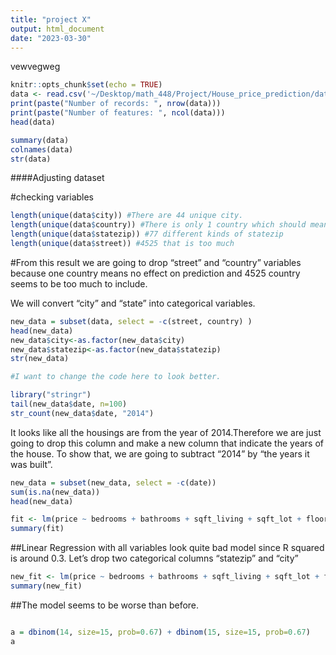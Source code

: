 ```yaml
---
title: "project X"
output: html_document
date: "2023-03-30"
---
```

vewvegweg

```r
knitr::opts_chunk$set(echo = TRUE)
data <- read.csv('~/Desktop/math_448/Project/House_price_prediction/data.csv')
print(paste("Number of records: ", nrow(data)))
print(paste("Number of features: ", ncol(data)))
head(data)
```


```r
summary(data)
colnames(data)
str(data)
```
####Adjusting dataset

#checking variables
```r
length(unique(data$city)) #There are 44 unique city. 
length(unique(data$country)) #There is only 1 country which should mean nothing
length(unique(data$statezip)) #77 different kinds of statezip
length(unique(data$street)) #4525 that is too much

```

#From this result
we are going to drop "street" and "country" variables because one country means no effect on prediction and 4525 country seems to be too much to include.

We will convert "city" and "state" into categorical variables. 
```r
new_data = subset(data, select = -c(street, country) )
head(new_data)
new_data$city<-as.factor(new_data$city)
new_data$statezip<-as.factor(new_data$statezip)
str(new_data)
```
```r

#I want to change the code here to look better. 

library("stringr")   
tail(new_data$date, n=100)
str_count(new_data$date, "2014")
```
It looks like all the housings are from the year of 2014.Therefore we are just going to drop this column and make a new column that indicate the years of the house. To show that, we are going to subtract "2014" by "the years it was built". 

```r
new_data = subset(new_data, select = -c(date))
sum(is.na(new_data))
head(new_data)
```

```r
fit <- lm(price ~ bedrooms + bathrooms + sqft_living + sqft_lot + floors + waterfront + view + condition + sqft_above + sqft_basement + yr_built + yr_renovated + city + statezip, data = new_data)
summary(fit)
```
##Linear Regression with all variables look quite bad model since R squared is around 0.3. 
Let's drop two categorical columns "statezip" and "city"

```r
new_fit <- lm(price ~ bedrooms + bathrooms + sqft_living + sqft_lot + floors + waterfront + view + condition + sqft_above + sqft_basement + yr_built + yr_renovated, data = new_data)
summary(new_fit)
```
##The model seems to be worse than before.
```r
```


```r
a = dbinom(14, size=15, prob=0.67) + dbinom(15, size=15, prob=0.67) 
a
```







